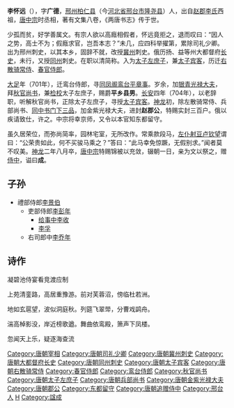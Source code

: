 '''李怀远'''（{{bd|7世纪|？|706年|catIdx=L}}），字'''广德'''，[[邢州|邢州]][[柏仁县|柏仁县]]（今[[河北省|河北省]][[邢台市|邢台市]][[隆尧县|隆尧县]]）人，出自[[赵郡李氏|赵郡李氏]]西祖，[[唐中宗|唐中宗]]时丞相，著有文集八卷，《两唐书志》传于世。

少孤而贫，好学善属文。有宗人欲以高廕相假者，怀远竟拒之，退而叹曰：“因人之势，高士不为；假廕求官，岂吾本志？”未几，应四科举擢第，累除司礼少卿。出为邢州刺史，以其本乡，固辞不就，改授[[冀州|冀州]]刺史。俄历扬、益等州大都督府[[长史|长史]]，未行，又授[[同州|同州]]刺史。在职以清简称。入为[[太子左庶子|太子左庶子]]，兼[[太子宾客|太子宾客]]，历迁[[右散骑常侍|右散骑常侍]]、[[春官侍郎|春官侍郎]]。

[[大足_(年号)|大足]]年（701年），迁鸾台侍郎，寻[[同凤阁鸾台平章事|同凤阁鸾台平章事]]。岁余，加[[银青光禄大夫|银青光禄大夫]]，拜[[秋官尚书|秋官尚书]]，兼[[检校|检校]]太子左庶子，赐爵'''平乡县男'''。[[长安_(年号)|长安]]四年（704年），以老辞职，听解秋官尚书，正除太子左庶子，寻授[[太子宾客|太子宾客]]。[[神龙|神龙]]初，除左散骑常侍、兵部尚书、[[同中书门下三品|同中书门下三品]]，加金紫光禄大夫，进封'''赵郡公'''，特赐实封三百户。俄以疾请致仕，许之。中宗将幸京师，又令以本官知东都留守。

虽久居荣位，而弥尚简率，园林宅室，无所改作。常乘款段马，[[左仆射|左仆射]][[豆卢钦望|豆卢钦望]]谓曰：“公荣贵如此，何不买骏马乘之？”答曰：“此马幸免惊蹶，无假别求。”闻者莫不叹美。[[神龙|神龙]]二年八月卒，[[唐中宗|唐中宗]]特赐锦被以充敛，辍朝一日，亲为文以祭之，赠[[侍中|侍中]]，谥曰'''成'''。

== 子孙 ==
*禮部侍郎[[李景伯|李景伯]]
**吏部侍郎[[李彭年|李彭年]]
***[[给事中|给事中]][[李收|李收]]
***[[李孚|李孚]]
**右司郎中[[李乔年|李乔年]]

== 诗作 ==
凝碧池侍宴看竞渡应制

上苑清銮路，高居重豫游。前对芙蓉沼，傍临杜若洲。

地如玄扈望，波似洞庭秋。列筵飞翠斝，分曹戏鹢舟。

湍高棹影没，岸近榜歌遒。舞曲依鸾殿，箫声下凤楼。

忽闻天上乐，疑逐海查流

{{DEFAULTSORT:L}}
[[Category:唐朝宰相|Category:唐朝宰相]]
[[Category:唐朝司礼少卿|Category:唐朝司礼少卿]]
[[Category:唐朝冀州刺史|Category:唐朝冀州刺史]]
[[Category:唐朝大都督府长史|Category:唐朝大都督府长史]]
[[Category:唐朝同州刺史|Category:唐朝同州刺史]]
[[Category:唐朝太子宾客|Category:唐朝太子宾客]]
[[Category:唐朝右散骑常侍|Category:唐朝右散骑常侍]]
[[Category:春官侍郎|Category:春官侍郎]]
[[Category:鸾台侍郎|Category:鸾台侍郎]]
[[Category:秋官尚书|Category:秋官尚书]]
[[Category:唐朝太子左庶子|Category:唐朝太子左庶子]]
[[Category:唐朝兵部尚书|Category:唐朝兵部尚书]]
[[Category:唐朝金紫光禄大夫|Category:唐朝金紫光禄大夫]]
[[Category:唐朝郡公|Category:唐朝郡公]]
[[Category:东都留守|Category:东都留守]]
[[Category:唐朝追赠侍中|Category:唐朝追赠侍中]]
[[Category:邢台人|Category:邢台人]]
[[Category:赵郡李氏|H]]
[[Category:諡成|Category:諡成]]
